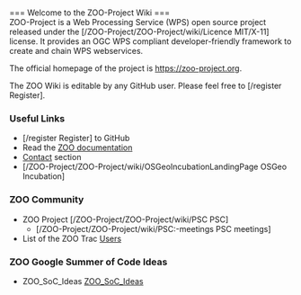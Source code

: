 

<br>
=== Welcome to the ZOO-Project Wiki  ===
<br>
ZOO-Project is a Web Processing Service (WPS) open source project released under the [/ZOO-Project/ZOO-Project/wiki/Licence MIT/X-11] license. It provides an OGC WPS compliant developer-friendly framework to create and chain WPS webservices. 

The official homepage of the project is https://zoo-project.org. 

The ZOO Wiki is editable by any GitHub user. Please feel free to [/register Register].

=== Useful Links ===

*[/register Register] to GitHub
*Read the [http://zoo-project.org/docs/ ZOO documentation]
*[[Contact]] section
* [/ZOO-Project/ZOO-Project/wiki/OSGeoIncubationLandingPage OSGeo Incubation]

=== ZOO Community   ===
*ZOO Project [/ZOO-Project/ZOO-Project/wiki/PSC PSC]
** [/ZOO-Project/ZOO-Project/wiki/PSC:-meetings PSC meetings]
*List of the ZOO Trac [[Users]]

=== ZOO Google Summer of Code Ideas   ===
*ZOO_SoC_Ideas [[ZOO_SoC_Ideas]]









